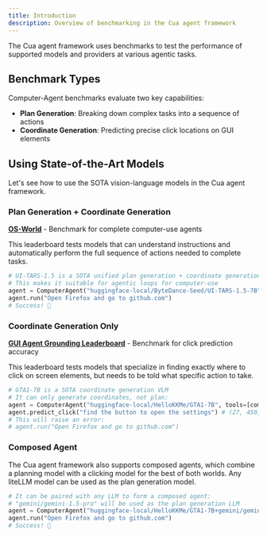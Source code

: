 ```yaml
---
title: Introduction
description: Overview of benchmarking in the Cua agent framework
---
```


The Cua agent framework uses benchmarks to test the performance of supported models and providers at various agentic tasks.

## Benchmark Types

Computer-Agent benchmarks evaluate two key capabilities:

- **Plan Generation**: Breaking down complex tasks into a sequence of actions
- **Coordinate Generation**: Predicting precise click locations on GUI elements

## Using State-of-the-Art Models

Let's see how to use the SOTA vision-language models in the Cua agent framework.

### Plan Generation + Coordinate Generation

**[OS-World](https://os-world.github.io/)** - Benchmark for complete computer-use agents

This leaderboard tests models that can understand instructions and automatically perform the full sequence of actions needed to complete tasks.

```python
# UI-TARS-1.5 is a SOTA unified plan generation + coordinate generation VLM
# This makes it suitable for agentic loops for computer-use
agent = ComputerAgent("huggingface-local/ByteDance-Seed/UI-TARS-1.5-7B", tools=[computer])
agent.run("Open Firefox and go to github.com")
# Success! 🎉
```

### Coordinate Generation Only

**[GUI Agent Grounding Leaderboard](https://gui-agent.github.io/grounding-leaderboard/)** - Benchmark for click prediction accuracy

This leaderboard tests models that specialize in finding exactly where to click on screen elements, but needs to be told what specific action to take.

```python
# GTA1-7B is a SOTA coordinate generation VLM
# It can only generate coordinates, not plan:
agent = ComputerAgent("huggingface-local/HelloKKMe/GTA1-7B", tools=[computer])
agent.predict_click("find the button to open the settings") # (27, 450)
# This will raise an error:
# agent.run("Open Firefox and go to github.com")
```

### Composed Agent

The Cua agent framework also supports composed agents, which combine a planning model with a clicking model for the best of both worlds. Any liteLLM model can be used as the plan generation model.

```python
# It can be paired with any LLM to form a composed agent:
# "gemini/gemini-1.5-pro" will be used as the plan generation LLM
agent = ComputerAgent("huggingface-local/HelloKKMe/GTA1-7B+gemini/gemini-1.5-pro", tools=[computer])
agent.run("Open Firefox and go to github.com")
# Success! 🎉
```
